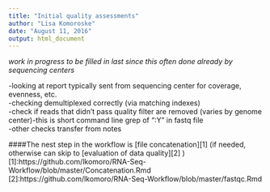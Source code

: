 ```yaml
---
title: "Initial quality assessments"
author: "Lisa Komoroske"
date: "August 11, 2016"
output: html_document
---
```


*work in progress to be filled in last since this often done already by sequencing centers*  

-looking at report typically sent from sequencing center for coverage, evenness, etc.  
-checking demultiplexed correctly (via matching indexes)  
-check if reads that didn't pass quality filter are removed (varies by genome center)-this is short command line grep of ":Y" in fastq file  
-other checks transfer from notes  


####The nest step in the workflow is [file concatenation][1]  (if needed, otherwise can skip to [evaluation of data quality][2]  )
[1]:https://github.com/lkomoro/RNA-Seq-Workflow/blob/master/Concatenation.Rmd
[2]:https://github.com/lkomoro/RNA-Seq-Workflow/blob/master/fastqc.Rmd